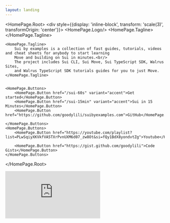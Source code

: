 ```yaml
---
layout: landing
---
```



<HomePage.Root>
    <div style={{display: 'inline-block', transform: 'scale(3)', transformOrigin: 'center'}}>
        <HomePage.Logo/>
    </div>
    <HomePage.Tagline>
    </HomePage.Tagline>

    <HomePage.Tagline>
        Sui by examples is a collection of fast guides, tutorials, videos and cheat sheets for anybody to start learning
        Move and building on Sui in minutes.<br/>
        The project includes Sui CLI, Sui Move, Sui TypeScript SDK, Walrus Sites,
        and Walrus TypeScript SDK tutorials guides for you to just Move.
    </HomePage.Tagline>


    <HomePage.Buttons>
        <HomePage.Button href="/sui-60s" variant="accent">Get started</HomePage.Button>
        <HomePage.Button href="/sui-15min" variant="accent">Sui in 15 Minutes</HomePage.Button>
        <HomePage.Button href="https://github.com/goodylili/suibyexamples.com">GitHub</HomePage.Button>

    </HomePage.Buttons>
    <HomePage.Buttons>
        <HomePage.Button href="https://youtube.com/playlist?list=PLwSqiyXKVkfVA5TXrPvnUXM6d07_zw8Ot&si=fQy1BdX8yondvtZg">Youtube</HomePage.Button>

        <HomePage.Button href="https://gist.github.com/goodylili">Code Gists</HomePage.Button>
    </HomePage.Buttons>
</HomePage.Root>

<div style={{
    position: 'relative',
    width: '100%',
    paddingBottom: '56.25%', // 16:9 aspect ratio
    height: 0,
    overflow: 'hidden'
}}>
    <iframe
        src="https://www.youtube.com/embed/KRbu5GvkTRc"
        title="Sui Tutorial"
        frameBorder="0"
        allow="accelerometer; autoplay; clipboard-write; encrypted-media; gyroscope; picture-in-picture; web-share"
        referrerPolicy="strict-origin-when-cross-origin"
        allowFullScreen
        style={{
            position: 'absolute',
            top: 0,
            left: 0,
            width: '100%',
            height: '100%'
        }}
    ></iframe>
</div>
